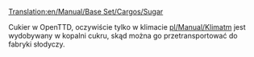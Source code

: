 [[Translation:en/Manual/Base Set/Cargos/Sugar]]

{{pl/Manual/Base Set/Cargos/Ładunek| name=Cukier
| image=SugarMine.png
| produced=[[pl/Manual/Base Set/Industries/Kopalnia cukru|Kopalnia cukru]]
| accepted=[[pl/Manual/Base Set/Industries/Zakład cukierniczy|Zakład cukierniczy]]
}}

Cukier w OpenTTD, oczywiście tylko w klimacie [[pl/Manual/Klimat]]m jest wydobywany w kopalni cukru, skąd można go przetransportować do fabryki słodyczy.

{{pl/Manual/Navbox Ładunek}}